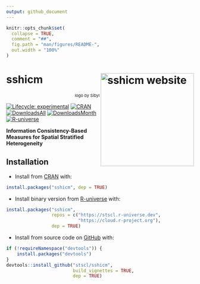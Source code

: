 ```yaml
---
output: github_document
---
```


<!-- README.md is generated from README.Rmd. Please edit that file -->

```r
knitr::opts_chunk$set(
  collapse = TRUE,
  comment = "##",
  fig.path = "man/figures/README-",
  out.width = "100%"
)
```

# sshicm <a href="https://stscl.github.io/sshicm/"><img src="man/figures/logo.png" align="right" height="250" alt="sshicm website" /></a>

<p align="right"; style="font-size:11px">logo by Sibyl</p>

<!-- badges: start -->
[![Lifecycle: experimental](https://img.shields.io/badge/lifecycle-experimental-cyan.svg)](https://lifecycle.r-lib.org/articles/stages.html#experimental)
[![CRAN](https://www.r-pkg.org/badges/version/sshicm)](https://CRAN.R-project.org/package=sshicm)
[![DownloadsAll](https://badgen.net/cran/dt/sshicm?color=orange)](https://CRAN.R-project.org/package=sshicm)
[![DownloadsMonth](https://cranlogs.r-pkg.org/badges/sshicm)](https://CRAN.R-project.org/package=sshicm)
[![R-universe](https://stscl.r-universe.dev/badges/sshicm?color=cyan)](https://stscl.r-universe.dev/sshicm)
<!-- badges: end -->

**Information Consistency-Based Measures for Spatial Stratified Heterogeneity**

## Installation

- Install from [CRAN](https://CRAN.R-project.org/package=sshicm) with:

``` r
install.packages("sshicm", dep = TRUE)
```

- Install binary version from [R-universe](https://stscl.r-universe.dev/sshicm) with:

``` r
install.packages("sshicm",
                 repos = c("https://stscl.r-universe.dev",
                           "https://cloud.r-project.org"),
                 dep = TRUE)
```

- Install from source code on [GitHub](https://github.com/stscl/sshicm) with:

```r
if (!requireNamespace("devtools")) {
    install.packages("devtools")
}
devtools::install_github("stscl/sshicm",
                         build_vignettes = TRUE,
                         dep = TRUE)
```
